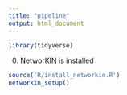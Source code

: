 ```yaml
---
title: "pipeline"
output: html_document
---
```



```r
library(tidyverse)
```

0. NetworKIN is installed
```r
source('R/install_networkin.R')
networkin_setup()
```



